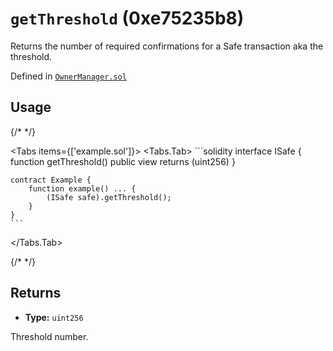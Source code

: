 



# `getThreshold` (0xe75235b8)



Returns the number of required confirmations for a Safe transaction aka the threshold.




Defined in [`OwnerManager.sol`](https://github.com/safe-global/safe-smart-account/tree/v1.4.1/contracts/base/OwnerManager.sol#L132)


## Usage

{/* <!-- vale off --> */}

<Tabs items={['example.sol']}>
  <Tabs.Tab>
    ```solidity
    interface ISafe {
        function getThreshold() public view returns (uint256)
    }

    contract Example {
        function example() ... {
            (ISafe safe).getThreshold();
        }
    }
    ```
  </Tabs.Tab>
</Tabs>

{/* <!-- vale on --> */}

## Returns



  - **Type:** `uint256`

  Threshold number.







